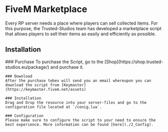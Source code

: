 
# FiveM Marketplace

Every RP server needs a place where players can sell collected items. For this purpose, the Trusted-Studios team has developed a marketplace script that allows players to sell their items as easily and efficiently as possible.

## Installation

<Steps>
    ### Purchase
    To purchase the Script, go to the [Shop](https://shop.trusted-studios.eu/package/) and purchase it. 

    ### Download
    After the purchase tebex will send you an email whereupon you can download the script from [Keymaster](https://keymaster.fivem.net/assets)

    ### Installation
    Drag and Drop the resource into your server-files and go to the configuration file located at `/conig.lua`.

    ### Configuration
    Please make sure to configure the script to your need to ensure the best experience. More information can be found [here](./2_Config).
</Steps>